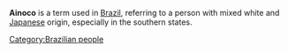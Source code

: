 '''Ainoco''' is a term used in [[Brazil]], referring to a person with mixed white and [[Japanese person|Japanese]] origin, especially in the southern states.
{{lang-stub}}
[[Category:Brazilian people]]